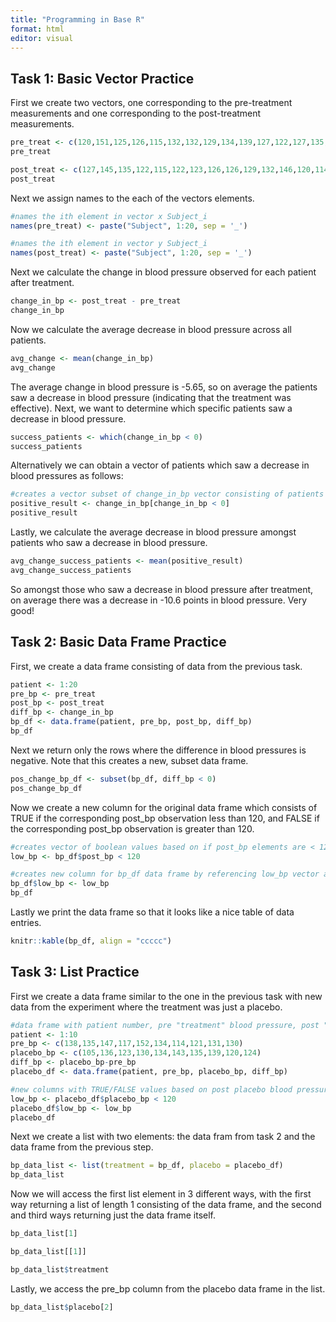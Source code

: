 ```yaml
---
title: "Programming in Base R"
format: html
editor: visual
---
```


## Task 1: Basic Vector Practice

First we create two vectors, one corresponding to the pre-treatment measurements and one corresponding to the post-treatment measurements.

```r
pre_treat <- c(120,151,125,126,115,132,132,129,134,139,127,122,127,135,133,128,147,138,140,132)
pre_treat

post_treat <- c(127,145,135,122,115,122,123,126,126,129,132,146,120,114,121,120,128,120,133,115)
post_treat
```

Next we assign names to the each of the vectors elements.

```r
#names the ith element in vector x Subject_i
names(pre_treat) <- paste("Subject", 1:20, sep = '_') 

#names the ith element in vector y Subject_i
names(post_treat) <- paste("Subject", 1:20, sep = '_') 
```

Next we calculate the change in blood pressure observed for each patient after treatment.

```r
change_in_bp <- post_treat - pre_treat
change_in_bp
```

Now we calculate the average decrease in blood pressure across all patients.

```r
avg_change <- mean(change_in_bp)
avg_change
```

The average change in blood pressure is -5.65, so on average the patients saw a decrease in blood pressure (indicating that the treatment was effective). Next, we want to determine which specific patients saw a decrease in blood pressure.

```r
success_patients <- which(change_in_bp < 0)
success_patients
```

Alternatively we can obtain a vector of patients which saw a decrease in blood pressures as follows:

```r
#creates a vector subset of change_in_bp vector consisting of patients that saw a positive change, i.e. decrease in bp
positive_result <- change_in_bp[change_in_bp < 0]
positive_result
```

Lastly, we calculate the average decrease in blood pressure amongst patients who saw a decrease in blood pressure.

```r
avg_change_success_patients <- mean(positive_result)
avg_change_success_patients
```

So amongst those who saw a decrease in blood pressure after treatment, on average there was a decrease in -10.6 points in blood pressure. Very good!

## Task 2: Basic Data Frame Practice

First, we create a data frame consisting of data from the previous task.

```r
patient <- 1:20
pre_bp <- pre_treat
post_bp <- post_treat
diff_bp <- change_in_bp
bp_df <- data.frame(patient, pre_bp, post_bp, diff_bp)
bp_df
```

Next we return only the rows where the difference in blood pressures is negative. Note that this creates a new, subset data frame.

```r
pos_change_bp_df <- subset(bp_df, diff_bp < 0)
pos_change_bp_df
```

Now we create a new column for the original data frame which consists of TRUE if the corresponding post_bp observation less than 120, and FALSE if the corresponding post_bp observation is greater than 120.

```r
#creates vector of boolean values based on if post_bp elements are < 120 or not
low_bp <- bp_df$post_bp < 120

#creates new column for bp_df data frame by referencing low_bp vector as a column
bp_df$low_bp <- low_bp
bp_df
```

Lastly we print the data frame so that it looks like a nice table of data entries.

```r
knitr::kable(bp_df, align = "ccccc")
```

## Task 3: List Practice

First we create a data frame similar to the one in the previous task with new data from the experiment where the treatment was just a placebo.

```r
#data frame with patient number, pre "treatment" blood pressure, post "treatment" blood pressure, and the difference in blood pressure
patient <- 1:10
pre_bp <- c(138,135,147,117,152,134,114,121,131,130)
placebo_bp <- c(105,136,123,130,134,143,135,139,120,124)
diff_bp <- placebo_bp-pre_bp
placebo_df <- data.frame(patient, pre_bp, placebo_bp, diff_bp)

#new columns with TRUE/FALSE values based on post placebo blood pressure
low_bp <- placebo_df$placebo_bp < 120
placebo_df$low_bp <- low_bp
placebo_df
```

Next we create a list with two elements: the data fram from task 2 and the data frame from the previous step.

```r
bp_data_list <- list(treatment = bp_df, placebo = placebo_df)
bp_data_list
```

Now we will access the first list element in 3 different ways, with the first way returning a list of length 1 consisting of the data frame, and the second and third ways returning just the data frame itself.

```r
bp_data_list[1]
```

```r
bp_data_list[[1]]
```

```r
bp_data_list$treatment
```

Lastly, we access the pre_bp column from the placebo data frame in the list.

```r
bp_data_list$placebo[2]
```
